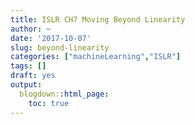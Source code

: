```yaml
---
title: ISLR CH7 Moving Beyond Linearity
author: ~
date: '2017-10-07'
slug: beyond-linearity
categories: ["machineLearning","ISLR"]
tags: []
draft: yes
output:
  blogdown::html_page:
    toc: true
---
```

